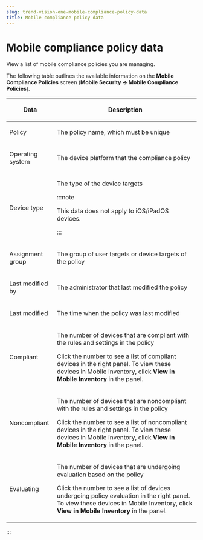 ```yaml
---
slug: trend-vision-one-mobile-compliance-policy-data
title: Mobile compliance policy data
---
```

# Mobile compliance policy data

View a list of mobile compliance policies you are managing.

The following table outlines the available information on the **Mobile Compliance Policies** screen (**Mobile Security → Mobile Compliance Policies**).

<table>
<colgroup>
<col style="width: 25%" />
<col style="width: 75%" />
</colgroup>
<thead>
<tr>
<th><p>Data</p></th>
<th><p>Description</p></th>
</tr>
</thead>
<tbody>
<tr>
<td><p>Policy</p></td>
<td><p>The policy name, which must be unique</p></td>
</tr>
<tr>
<td><p>Operating system</p></td>
<td><p>The device platform that the compliance policy</p></td>
</tr>
<tr>
<td><p>Device type</p></td>
<td><p>The type of the device targets</p>


:::note

<p>This data does not apply to iOS/iPadOS devices.</p>


:::

</td>
</tr>
<tr>
<td><p>Assignment group</p></td>
<td><p>The group of user targets or device targets of the policy</p></td>
</tr>
<tr>
<td><p>Last modified by</p></td>
<td><p>The administrator that last modified the policy</p></td>
</tr>
<tr>
<td><p>Last modified</p></td>
<td><p>The time when the policy was last modified</p></td>
</tr>
<tr>
<td><p>Compliant</p></td>
<td><p>The number of devices that are compliant with the rules and settings in the policy</p>
<p>Click the number to see a list of compliant devices in the right panel. To view these devices in Mobile Inventory, click <strong>View in Mobile Inventory</strong> in the panel.</p></td>
</tr>
<tr>
<td><p>Noncompliant</p></td>
<td><p>The number of devices that are noncompliant with the rules and settings in the policy</p>
<p>Click the number to see a list of noncompliant devices in the right panel. To view these devices in Mobile Inventory, click <strong>View in Mobile Inventory</strong> in the panel.</p></td>
</tr>
<tr>
<td><p>Evaluating</p></td>
<td><p>The number of devices that are undergoing evaluation based on the policy</p>
<p>Click the number to see a list of devices undergoing policy evaluation in the right panel. To view these devices in Mobile Inventory, click <strong>View in Mobile Inventory</strong> in the panel.</p></td>
</tr>
</tbody>
</table>
:::
